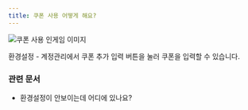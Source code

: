 ```yaml
---
title: 쿠폰 사용 어떻게 해요?
---
```


<Img className="staticImage" src="/images/ingame/img-ingame03.png" alt="쿠폰 사용 인게임 이미지"/>

환경설정 - 계정관리에서 쿠폰 추가 입력 버튼을 눌러 쿠폰을 입력할 수 있습니다.

### 관련 문서

- <Link href="/docs/faq/system/config_where_is_it" type="component">환경설정이 안보이는데 어디에 있나요?</Link>